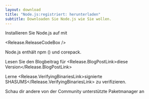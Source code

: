 ```yaml
---
layout: download
title: "Node.js:registriert: herunterladen"
subtitle: Downloaden Sie Node.js wie Sie wollen.
---
```


<section>
  Installieren Sie Node.js <Release.VersionDropdown /> auf <Release.OperatingSystemDropdown /> mit <Release.PlatformDropdown />

  <Release.ReleaseCodeBox />
</section>

<section>
  Node.js enthält <LinkWithArrow href="https://npmjs.com">npm</LinkWithArrow> (<Release.NpmVersion />) und corepack.

  Lesen Sie den Blogbeitrag für <Release.BlogPostLink>diese Version</Release.BlogPostLink>

  Lerne <Release.VerifyingBinariesLink>signierte SHASUMS</Release.VerifyingBinariesLink> zu verifizieren.

  Schau dir andere von der Community unterstützte <LinkWithArrow href="/download/package-manager/all">Paketmanager</LinkWithArrow> an
</section>
